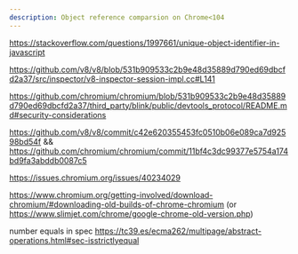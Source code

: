 ```yaml
---
description: Object reference comparsion on Chrome<104
---
```


https://stackoverflow.com/questions/1997661/unique-object-identifier-in-javascript

https://github.com/v8/v8/blob/531b909533c2b9e48d35889d790ed69dbcfd2a37/src/inspector/v8-inspector-session-impl.cc#L141

https://github.com/chromium/chromium/blob/531b909533c2b9e48d35889d790ed69dbcfd2a37/third_party/blink/public/devtools_protocol/README.md#security-considerations

https://github.com/v8/v8/commit/c42e620355453fc0510b06e089ca7d92598bd54f && https://github.com/chromium/chromium/commit/11bf4c3dc99377e5754a174bd9fa3abddb0087c5

https://issues.chromium.org/issues/40234029

https://www.chromium.org/getting-involved/download-chromium/#downloading-old-builds-of-chrome-chromium (or https://www.slimjet.com/chrome/google-chrome-old-version.php)

number equals in spec https://tc39.es/ecma262/multipage/abstract-operations.html#sec-isstrictlyequal